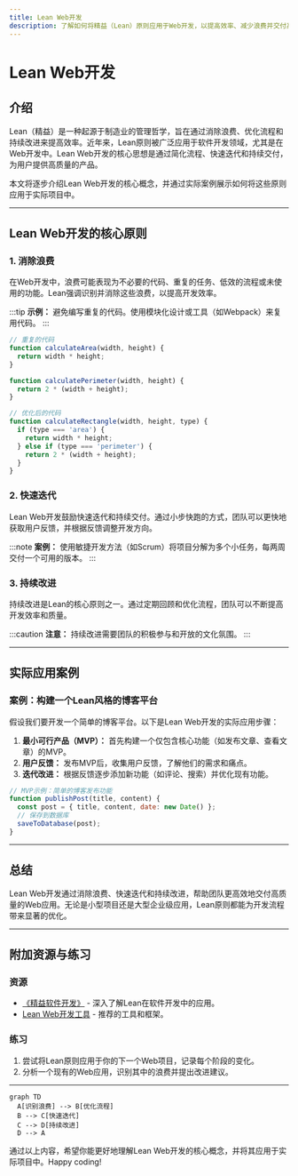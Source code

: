 ```yaml
---
title: Lean Web开发
description: 了解如何将精益（Lean）原则应用于Web开发，以提高效率、减少浪费并交付高质量的产品。
---
```


# Lean Web开发

## 介绍

Lean（精益）是一种起源于制造业的管理哲学，旨在通过消除浪费、优化流程和持续改进来提高效率。近年来，Lean原则被广泛应用于软件开发领域，尤其是在Web开发中。Lean Web开发的核心思想是通过简化流程、快速迭代和持续交付，为用户提供高质量的产品。

本文将逐步介绍Lean Web开发的核心概念，并通过实际案例展示如何将这些原则应用于实际项目中。

---

## Lean Web开发的核心原则

### 1. 消除浪费

在Web开发中，浪费可能表现为不必要的代码、重复的任务、低效的流程或未使用的功能。Lean强调识别并消除这些浪费，以提高开发效率。

:::tip
**示例：** 避免编写重复的代码。使用模块化设计或工具（如Webpack）来复用代码。
:::

```javascript
// 重复的代码
function calculateArea(width, height) {
  return width * height;
}

function calculatePerimeter(width, height) {
  return 2 * (width + height);
}

// 优化后的代码
function calculateRectangle(width, height, type) {
  if (type === 'area') {
    return width * height;
  } else if (type === 'perimeter') {
    return 2 * (width + height);
  }
}
```

### 2. 快速迭代

Lean Web开发鼓励快速迭代和持续交付。通过小步快跑的方式，团队可以更快地获取用户反馈，并根据反馈调整开发方向。

:::note
**案例：** 使用敏捷开发方法（如Scrum）将项目分解为多个小任务，每两周交付一个可用的版本。
:::

### 3. 持续改进

持续改进是Lean的核心原则之一。通过定期回顾和优化流程，团队可以不断提高开发效率和质量。

:::caution
**注意：** 持续改进需要团队的积极参与和开放的文化氛围。
:::

---

## 实际应用案例

### 案例：构建一个Lean风格的博客平台

假设我们要开发一个简单的博客平台。以下是Lean Web开发的实际应用步骤：

1. **最小可行产品（MVP）：** 首先构建一个仅包含核心功能（如发布文章、查看文章）的MVP。
2. **用户反馈：** 发布MVP后，收集用户反馈，了解他们的需求和痛点。
3. **迭代改进：** 根据反馈逐步添加新功能（如评论、搜索）并优化现有功能。

```javascript
// MVP示例：简单的博客发布功能
function publishPost(title, content) {
  const post = { title, content, date: new Date() };
  // 保存到数据库
  saveToDatabase(post);
}
```

---

## 总结

Lean Web开发通过消除浪费、快速迭代和持续改进，帮助团队更高效地交付高质量的Web应用。无论是小型项目还是大型企业级应用，Lean原则都能为开发流程带来显著的优化。

---

## 附加资源与练习

### 资源
- [《精益软件开发》](https://example.com) - 深入了解Lean在软件开发中的应用。
- [Lean Web开发工具](https://example.com) - 推荐的工具和框架。

### 练习
1. 尝试将Lean原则应用于你的下一个Web项目，记录每个阶段的变化。
2. 分析一个现有的Web应用，识别其中的浪费并提出改进建议。

---

```mermaid
graph TD
  A[识别浪费] --> B[优化流程]
  B --> C[快速迭代]
  C --> D[持续改进]
  D --> A
```

通过以上内容，希望你能更好地理解Lean Web开发的核心概念，并将其应用于实际项目中。Happy coding!